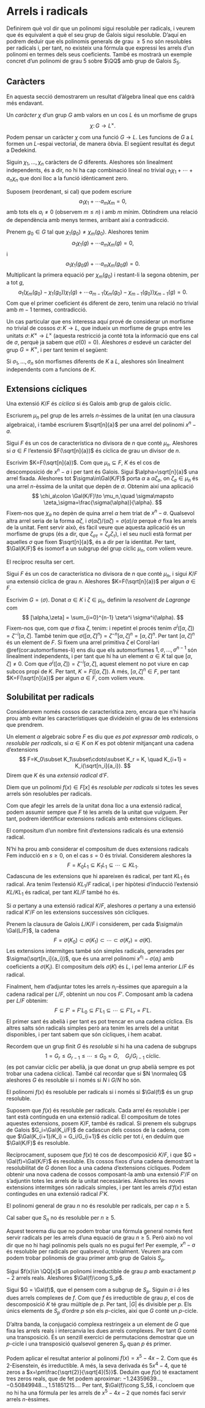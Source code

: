 # Arrels i radicals

Definirem què vol dir que un polinomi sigui resoluble per radicals, i veurem
que és equivalent a què el seu grup de Galois sigui resoluble. D'aquí en podrem
deduir que els polinomis generals de grau $\geq 5$ no són resolubles per radicals i,
per tant, no existeix una fórmula que expressi les arrels d'un polinomi en termes
dels seus coeficients. També es mostrarà un exemple concret d'un polinomi de grau $5$ sobre $\QQ$
amb grup de Galois $S_5$.

## Caràcters

En aquesta secció demostrarem un resultat d'àlgebra lineal que ens caldrà més endavant.

::: {.definition #caracter}
Un *caràcter* $\chi$ d'un grup $G$ amb valors en un cos $L$ és un morfisme de grups
$$
\chi \colon G \to L^\times.
$$
:::

Podem pensar un caràcter $\chi$ com una funció $G\to L$.
Les funcions de $G$ a $L$ formen un $L$-espai vectorial, de manera òbvia.
El següent resultat és degut a Dedekind.

::: {.theorem name="Independència lineal dels caràcters" #caracters-li}
Siguin $\chi_1,\ldots,\chi_n$ caràcters de $G$ diferents. Aleshores són linealment independents, és a dir, no hi ha
cap combinació lineal no trivial $a_1\chi_1+\cdots+a_n\chi_n$ que doni lloc a la funció idènticament zero.
:::

::: {.proof}
Suposem (reordenant, si cal) que podem escriure
$$
a_1\chi_1 + \cdots a_m\chi_m = 0,
$$
amb tots els $a_i\neq 0$ (observem $m\leq n$) i amb $m$ mínim. Obtindrem una relació de dependència amb menys termes, arribant així a contradicció.

Prenem $g_0\in G$ tal que $\chi_1(g_0)\neq \chi_m(g_0)$. Aleshores tenim
$$
a_1\chi_1(g) + \cdots a_m\chi_m(g) = 0,
$$
i
$$
a_1\chi_1(g_0g) + \cdots a_m\chi_m(g_0g) = 0.
$$
Multiplicant la primera equació per $\chi_m(g_0)$ i restant-li la segona obtenim, per a tot $g$,
$$
a_1(\chi_m(g_0)-\chi_1(g_0)) \chi_1(g) + \cdots a_{m-1}(\chi_m(g_0)- \chi_{m-1}(g_0)) \chi_{m-1}(g) = 0.
$$
Com que el primer coeficient és diferent de zero, tenim una relació no trivial amb $m-1$ termes, contradicció.
:::

Un cas particular que ens interessa aquí prové de considerar un morfisme no trivial de cossos $\sigma\colon K\to L$,
que indueix un morfisme de grups entre les unitats $\sigma\colon K^\times \to L^\times$ (aquesta restricció ja conté
tota la informació que ens cal de $\sigma$, perquè ja sabem que $\sigma(0)=0$). Aleshores $\sigma$ esdevé un caràcter
del grup $G=K^\times$, i per tant tenim el següent:

::: {.corollary #automorfismes-li}
Si $\sigma_1,\ldots,\sigma_n$ són morfismes diferents de $K$ a $L$, aleshores són linealment independents com a funcions de $K$.
:::


## Extensions cícliques

::: {.definition #ext-ciclica name="extensió cíclica"}
Una extensió $K/F$ és *cíclica* si és Galois amb grup de galois cíclic.
:::

Escriurem $\mu_n$ pel grup de les arrels $n$-èssimes de la unitat (en una clausura algebraica),
i també escriurem $\sqrt[n]{a}$ per una arrel del polinomi $x^n-a$.

::: {.proposition}
Sigui $F$ és un cos de característica no divisora de $n$ que conté $\mu_n$. Aleshores si $a\in F$ l'extensió $F(\sqrt[n]{a})$
és cíclica de grau un divisor de $n$.
:::
::: {.proof}
Escrivim $K=F(\sqrt[n]{a})$. Com que $\mu_n\subseteq F$, $K$ és el cos de descomposició de $x^n-a$ i per tant
és Galois. Sigui $\alpha=\sqrt[n]{a}$ una arrel fixada. Aleshores tot $\sigma\in\Gal(K/F)$ porta $\alpha$ a $\alpha\zeta_\sigma$,
on $\zeta_\sigma\in\mu_n$ és una arrel $n$-èssima de la unitat que depèn de $\sigma$. Obtenim així una aplicació
$$
\chi_a\colon \Gal(K/F)\to \mu_n,\quad \sigma\mapsto \zeta_\sigma=\frac{\sigma(\alpha)}{\alpha}.
$$
Fixem-nos que $\chi_a$ no depèn de quina arrel $\alpha$ hem triat de $x^n-a$. Qualsevol altra arrel seria de la
forma $\alpha\zeta$, i $\sigma(\alpha\zeta)/(\alpha\zeta) = \sigma(\alpha)/\alpha$ perquè $\sigma$ fixa
les arrels de la unitat. Fent servir això, és fàcil veure que aquesta aplicació és un morfisme de grups
(és a dir, que $\zeta_{\sigma\tau} = \zeta_\sigma\zeta_\tau$),
i el seu nucli està format per aquelles $\sigma$ que fixen $\sqrt[n]{a}$, és a dir per la identitat. Per tant,
$\Gal(K/F)$ és isomorf a un subgrup del grup cíclic $\mu_n$, com volíem veure.
:::

El recíproc resulta ser cert.

::: {.proposition}
Sigui $F$ és un cos de característica no divisora de $n$ que conté $\mu_n$, i sigui $K/F$ una extensió cíclica de
grau $n$. Aleshores $K=F(\sqrt[n]{a})$ per algun $a\in F$.
:::
::: {.proof}
Escrivim $G=\langle\sigma\rangle$. Donat $\alpha\in K$ i $\zeta\in\mu_n$, definim la *resolvent de Lagrange* com
$$
[\alpha,\zeta] = \sum_{i=0}^{n-1} \zeta^i \sigma^i(\alpha).
$$
Fixem-nos que, com que $\sigma$ fixa $\zeta$, tenim:
\begin{align*}
\sigma([\alpha,\zeta]) &= \sum_{i=0}^{n-1} \zeta^i \sigma^{i+1}(\alpha)\\
&= \zeta^{-1} [\alpha,\zeta],
\end{align*}
i repetint el procés tenim $\sigma^i([\alpha,\zeta]) = \zeta^{-i} [\alpha,\zeta]$. També
tenim que $\sigma([\alpha,\zeta]^n) = \zeta^{-n} [\alpha,\zeta]^n = [\alpha,\zeta]^n$. Per tant $[\alpha,\zeta]^n$
és un element de $F$. Si fixem una arrel primitiva $\zeta$ el Corol·lari \@ref(cor:automorfismes-li) ens diu que els automorfismes $1,\sigma,\ldots,\sigma^{n-1}$
són linealment independents, i per tant que hi ha un element $\alpha\in K$ tal que
$[\alpha,\zeta]\neq 0$. Com que $\sigma^i([\alpha,\zeta]) = \zeta^{-i}[\alpha,\zeta]$, aquest element no pot viure
en cap subcos propi de $K$. Per tant, $K = F([\alpha,\zeta])$. A més, $[\alpha,\zeta]^n \in F$, per tant $K=F(\sqrt[n]{a})$
per algun $a\in F$, com volíem veure.
:::


## Solubilitat per radicals

Considerarem només cossos de característica zero, encara que n'hi hauria prou amb evitar les característiques
que divideixin el grau de les extensions que prendrem.

::: {.definition #element-per-radicals name="element resoluble per radicals"}
Un element $\alpha$ algebraic sobre $F$ es diu que *es pot expressar amb radicals*, o *resoluble per radicals*,
si $\alpha \in K$ on $K$ es pot obtenir mitjançant una cadena d'extensions
$$
F=K_0\subset K_1\subset\cdots\subset K_r = K, \quad K_{i+1} = K_i(\sqrt[n_i]{a_i}).
$$
Direm que $K$ és una *extensió radical* d'$F$.
:::

::: {.definition #polinomi-resoluble-radicals name="polinomi resoluble per radicals"}
Diem que un polinomi $f(x)\in F[x]$ és *resoluble per radicals* si totes les seves arrels són
resolubles per radicals.
:::

Com que afegir les arrels de la unitat dona lloc a una extensió radical, podem assumir sempre
que $F$ té les arrels de la unitat que vulguem. Per tant, podrem identificar extensions radicals
amb extensions cícliques.

::: {.lemma}
El compositum d'un nombre finit d'extensions radicals és una extensió radical.
:::
::: {.proof}
N'hi ha prou amb considerar el compositum de dues extensions radicals
\begin{align}
F=K_0 & \subset K_1\subset\cdots \subset K_r=K\\
F=L_0 & \subset L_1\subset\cdots \subset L_s=L\\
\end{align}
Fem inducció en $s\geq 0$, on el cas $s=0$ és trivial. Considerem aleshores la
$$
F=K_0 L_1 \subseteq K_1 L_1\subseteq\cdots \subseteq K L_1.
$$
Cadascuna de les extensions que hi apareixen és radical, per tant $K L_1$ és radical. Ara tenim
l'extensió $K L_1 / F$ radical, i per hipòtesi d'inducció l'extensió $KL /KL_1$ és radical, per tant $KL / F$ també ho és.
:::

::: {.lemma}
Si $\alpha$ pertany a una extensió radical $K/F$, aleshores $\alpha$ pertany a una extensió radical $K'/F$
on les extensions successives són cícliques.
:::
::: {.proof}
Prenem la clausura de Galois $L/K/F$ i considerem, per cada $\sigma\in \Gal(L/F)$, la cadena
$$
F=\sigma(K_0)\subset \sigma(K_1)\subset\cdots\subset \sigma(K_r)=\sigma(K).
$$
Les extensions intermitges també són simples radicals, generades per $\sigma(\sqrt[n_i]{a_i})$, que és una arrel
polinomi $x^{n_i} - \sigma(a_i)$ amb coeficients a $\sigma(K_i)$. El compositum dels $\sigma(K)$ és $L$, i pel lema
anterior $L/F$ és radical.

Finalment, hem d'adjuntar totes les arrels $n_i$-èssimes que apareguin a la cadena radical per $L/F$, obtenint
un nou cos $F'$. Composant amb la cadena per $L/F$ obtenim:
$$
F \subseteq F'=F'L_0 \subseteq F'L_1\subseteq\cdots\subseteq F'L_r = F'L.
$$
El primer sant és abelià i per tant es pot trencar en una cadena cíclica. Els altres salts són radicals simples
però ara tenim les arrels del a unitat disponibles, i per tant sabem que són cícliques, i hem acabat.
:::

Recordem que un grup finit $G$ és *resoluble* si hi ha una cadena de subgrups
$$
1 = G_r \leq G_{r-1} \leq\cdots \leq G_0=G,\quad G_i/G_{i-1} \text{ cíclic.}
$$
(es pot canviar cíclic per abelià, ja que donat un grup abelià sempre es pot trobar una cadena cíclica). També
cal recordar que si $N \normaleq G$ aleshores $G$ és resoluble si i només si $N$ i $G/N$ ho són.

::: {.theorem name="Galois"}
El polinomi $f(x)$ és resoluble per radicals si i només si $\Gal(f)$ és un grup resoluble.
:::
::: {.proof}
Suposem que $f(x)$ és resoluble per radicals. Cada arrel és resoluble i per tant està continguda en una
extensió radical. El compositum de totes aquestes extensions, posem $K/F$, també és radical. Si prenem els subgrups
de Galois $G_i=\Gal(K_i/F)$ de cadascun dels cossos de la cadena, com que $\Gal(K_{i+1}/K_i) = G_i/G_{i+1}$
és cíclic per tot $i$, en deduïm que $\Gal(K/F)$ és resoluble.

Recíprocament, suposem que $f(x)$ té cos de descomposició $K/F$, i que $G = \Gal(f)=\Gal(K/F)$ és resoluble. Els
cossos fixos d'una cadena demostrant la resolubilitat de $G$ donen lloc a una cadena d'extensions cícliques. Podem
obtenir una nova cadena de cossos composant-la amb una extensió $F'/F$ on s'adjuntin totes les arrels de la unitat
necessàries. Aleshores les noves extensions intermitges són radicals simples, i per tant les arrels d'$f(x)$
estan contingudes en una extensió radical $F'K$.
:::

::: {.corollary name="Abel-Ruffini"}
El polinomi general de grau $n$ no és resoluble per radicals, per cap $n\geq 5$.
:::
::: {.proof}
Cal saber que $S_n$ no és resoluble per $n\geq 5$.
:::

Aquest teorema diu que no podem trobar una fórmula general només fent servir radicals per les arrels
d'una equació de grau $n\geq 5$. Però això no vol dir que no hi hagi polinomis pels quals no es pugui fer!
Per exemple, $x^n-a$ és resoluble per radicals per qualsevol $a$, trivialment. Veurem ara com podem
trobar polinomis de grau primer amb grup de Galois $S_p$.

::: {.proposition}
Sigui $f(x)\in \QQ[x]$ un polinomi irreductible de grau $p$ amb exactament $p-2$ arrels reals.
Aleshores $\Gal(f)\cong S_p$.
:::
::: {.proof}
Sigui $G = \Gal(f)$, que el pensem com a subgrup de $S_p$. Siguin $\alpha$ i $\bar{\alpha}$ les dues arrels complexes de $f$. Com que $f$ és
irreductible de grau $p$, el cos de descomposició $K$ té grau múltiple de $p$. Per tant, $|G|$ és divisible
per $p$. Els únics elements de $S_p$ d'ordre $p$ són els $p$-cicles, així que $G$ conté un $p$-cicle.

D'altra banda, la conjugació complexa restringeix a un element de $G$ que fixa les arrels reals i intercanvia
les dues arrels complexes. Per tant $G$ conté una transposició. És un senzill exercici de permutacions
demostrar que un $p$-cicle i una transposició qualsevol generen $S_p$ quan $p$ és primer.
:::

Podem aplicar el resultat anterior al polinomi $f(x)=x^5-4x-2$. Com que és $2$-Eisenstein, és irreductible. A més, la seva derivada
és $5x^4-4$, que té zeros a $x=\pm\frac{\sqrt{2}}{\sqrt[4]{5}}$. Deduïm que $f(x)$ té exactament tres zeros reals,
que de fet podem aproximar: $-1.24359639\ldots,-0.50849948\ldots,1.51851215\ldots$. Per tant, $\Gal(f)\cong S_5$, i concloem que no hi ha una fórmula per les arrels de $x^5-4x-2$ que només faci servir arrels $n$-èssimes.

